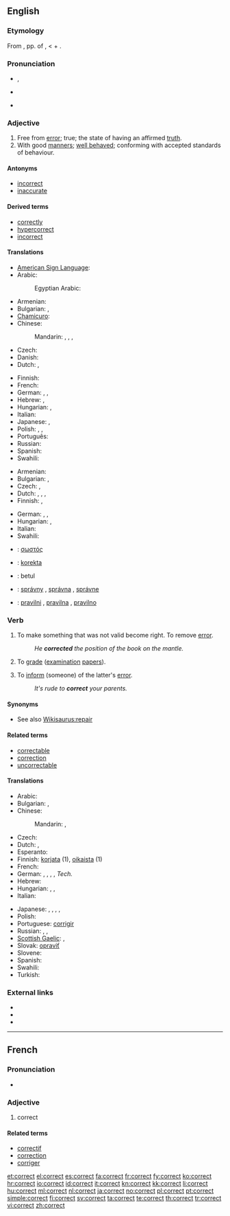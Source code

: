 ==English==

===Etymology===
From {{etyl|la}} {{term|lang=la|correctus||improved, amended, correct}}, pp. of {{term|lang=la|corrigere}}, {{term|lang=la|conrigere||to make straight, make right, make better, improve, correct}} < {{term|lang=la|com-||together}} + {{term|lang=la|regere||to make straight, rule}}.

===Pronunciation===
* {{IPA|/kəˈɹɛkt/}}, {{SAMPA|/k@"rEkt/}}
* {{audio|en-us-correct.ogg|Audio (US)}}
*: {{rhymes|ɛkt}}
* {{hyphenation|cor|rect}}

===Adjective===
{{en-adj}}

# Free from [[error]]; true; the state of having an affirmed [[truth]].
# With good [[manners]]; [[well behaved]]; conforming with accepted standards of behaviour.

====Antonyms====
* [[incorrect]]
* [[inaccurate]]

====Derived terms====
* [[correctly]]
* [[hypercorrect]]
* [[incorrect]]

====Translations====
{{trans-top|free from error}}
* [[American Sign Language]]: {{tø|ase|1@RadialHand-FingerForwardAcross-1@CenterChesthigh-FingerForwardAcross}}
* Arabic: {{t|ar|صحيح|m|tr=SaHiiH}}
*: Egyptian Arabic: {{t|ar|صح|m|tr=SaH}}
* Armenian: {{t-|hy|ճիշտ|tr=č̣išt}}
* Bulgarian: {{t+|bg|верен}},  {{t|bg|правилен}}
* [[Chamicuro]]: {{tø|ccc|nanatolo}}
* Chinese:
*: Mandarin: {{t-|cmn|正確|sc=Hani}},  {{t-|cmn|正确|tr=zhèngquè|sc=Hani}},  {{t-|cmn|對|sc=Hani}},  {{t-|cmn|对|tr=duì|sc=Hani}}
* Czech: {{t-|cs|správný|m}}
* Danish: {{t+|da|korrekt}}
* Dutch: {{t+|nl|correct}}, {{t+|nl|juist}}
{{trans-mid}}
* Finnish: {{t+|fi|oikea}}
* French: {{t+|fr|correct}}
* German: {{t+|de|korrekt}}, {{t+|de|richtig}}, {{t+|de|einwandfrei}}
* Hebrew: {{t+|he|נכון|m|tr=nakhon}},  {{t|he|נכונה|f|tr=nekhona}}
* Hungarian: {{t+|hu|hibátlan}}, {{t+|hu|helyes}}
* Italian: {{t-|it|corretto|m}}
* Japanese: {{t|ja|正しい|tr=tadashii}},  {{t+|ja|正解|tr=せいかい, seikai}}
* Polish: {{t+|pl|prawidłowy|m}},  {{t+|pl|właściwy|m}},  {{t-|pl|poprawny|m}}
* Português: {{t+|pt|correto}}
* Russian: {{t+|ru|правильный|m|tr=právil'nyj}}
* Spanish: {{t+|es|correcto}}
* Swahili: {{t+|sw|timamu|xs=Swahili}}
{{trans-bottom}}

{{trans-top|with good manners}}
* Armenian: {{t|hy|կոռեկտ|tr=koṙekt}}
* Bulgarian: {{t|bg|възпитан}},  {{t|bg|коректен}}
* Czech: {{t-|cs|slušný|m}}, {{t-|cs|korektní}}
* Dutch: {{t+|nl|correct}}, {{t|nl|welgemanierd}}, {{t|nl|welopgevoed}}, {{t|nl|goedgemanierd}}
* Finnish: {{t-|fi|korrekti}}, {{t+|fi|asiallinen}}
{{trans-mid}}
* German: {{t+|de|einwandfrei}}, {{t+|de|ordnungsgemäß}}, {{t+|de|zutreffend}}
* Hungarian: {{t|hu|illő}}, {{t+|hu|korrekt}}
* Italian: {{t-|it|corretto}}
* Swahili: {{t+|sw|timamu|xs=Swahili}}
{{trans-bottom}}

{{checktrans-top}}
* {{ttbc|Greek}}: [[σωστός]] {{m}}
* {{ttbc|Ido}}: [[korekta]]
{{checktrans-mid}}
* {{ttbc|Malay}}: betul
* {{ttbc|Slovak}}: [[správny]] {{m}}, [[správna]] {{f}}, [[správne]] {{n}}
* {{ttbc|Slovene}}: [[pravilni]] {{m}}, [[pravilna]] {{f}}, [[pravilno]] {{n}}
{{checktrans-bottom}}

===Verb===
{{en-verb}}

# {{transitive}} To make something that was not valid become right.  To remove [[error]].
#: ''He '''corrected''' the position of the book on the mantle.''
# {{by extension|transitive}} To [[grade]] ([[examination]] [[papers]]).
# {{transitive}} To [[inform]] (someone) of the latter's [[error]].
#: ''It's rude to '''correct''' your parents.''

====Synonyms====
* See also [[Wikisaurus:repair]]

====Related terms====
* [[correctable]]
* [[correction]]
* [[uncorrectable]]

====Translations====
{{trans-top|To make something that was not valid become right}}
* Arabic: {{t-|ar|صحح|tr=SaHHaHa}}
* Bulgarian: {{t|bg|поправям}},  {{t|bg|коригирам}}
* Chinese:
*: Mandarin: {{t-|cmn|修正|tr=xiūzhèng|sc=Hani}},  {{t-|cmn|改正|tr=gǎizhèng|sc=Hani}}
* Czech: {{t-|cs|opravit}}
* Dutch: {{t+|nl|corrigeren}}, {{t+|nl|verbeteren}}
* Esperanto: {{t-|eo|korekti|xs=Esperanto}}
* Finnish: [[korjata]] (1), [[oikaista]] (1)
* French: {{t+|fr|corriger}}
* German: {{t+|de|ausbessern}}, {{t+|de|korrigieren}}, {{t+|de|richtigstellen}}, {{t+|de|berichtigen}}, {{t+|de|nachregeln}} ''Tech.''
* Hebrew: {{t|he|לתקן|tr=letaqen}}
* Hungarian: {{t+|hu|kijavít}},  {{t+|hu|helyesbít}},  {{t|hu|korrigál}}
* Italian: {{t+|it|correggere}}
{{trans-mid}}
* Japanese: {{t|ja|正す|tr=tadasu}},  {{t|ja|直す|tr=naosu}},  {{t-|ja|修正する|tr=shūsei-suru}},  {{t|ja|改正する|tr=kaisei-suru}}, {{t|ja|訂正する|tr=teisei-suru}}
* Polish: {{t|pl|poprawić}}
* Portuguese: [[corrigir]]
* Russian: {{t+|ru|исправлять|tr=ispravlját'}} {{impf}},  {{t+|ru|исправить|tr=isprávit'}} {{pf}},  {{t|ru|корректировать|tr=korrektírovat'}}
* [[Scottish Gaelic]]: {{t-|gd|cuir ceart|xs=Scottish Gaelic}},  {{qualifier|e.g. teacher}} {{t-|gd|comharraich|xs=Scottish Gaelic}}
* Slovak: [[opraviť]]
* Slovene: {{t-|sl|popraviti}}
* Spanish: {{t+|es|corregir}}
* Swahili: {{t+|sw|timamu|xs=Swahili}}
* Turkish: {{t|tr|düzeltmek}}
{{trans-bottom}}

===External links===
* {{R:Webster 1913}}
* {{R:Century 1911}}
* {{R:OneLook}}

----

==French==

===Pronunciation===
* {{IPA|/kɔʁɛkt/|lang=fr}}

===Adjective===
{{fr-adj}}

# correct

====Related terms====
* [[correctif]]
* [[correction]]
* [[corriger]]

[[et:correct]]
[[el:correct]]
[[es:correct]]
[[fa:correct]]
[[fr:correct]]
[[fy:correct]]
[[ko:correct]]
[[hr:correct]]
[[io:correct]]
[[id:correct]]
[[it:correct]]
[[kn:correct]]
[[kk:correct]]
[[li:correct]]
[[hu:correct]]
[[ml:correct]]
[[nl:correct]]
[[ja:correct]]
[[no:correct]]
[[pl:correct]]
[[pt:correct]]
[[simple:correct]]
[[fi:correct]]
[[sv:correct]]
[[ta:correct]]
[[te:correct]]
[[th:correct]]
[[tr:correct]]
[[vi:correct]]
[[zh:correct]]